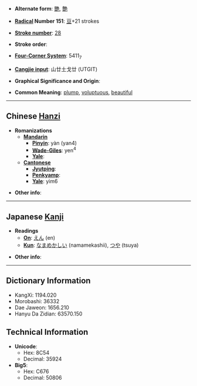 * '''Alternate form''': [[艷]], [[艶]]

* '''[[Wiktionary:Chinese radical index| Radical]] Number 151''': [[Wiktionary:Chinese radical index 豆|豆]]+21 strokes

* '''[[Wiktionary:Chinese total strokes index|Stroke number]]''': [[Wiktionary:Chinese total strokes index 28|28]]

* '''Stroke order''': 

* '''[[Wiktionary:Chinese four corner index|Four-Corner System]]''': 5411<sub>7</sub>

* '''[[Wiktionary:Chinese Cangjie index|Cangjie input]]''': 山廿土戈廿 (UTGIT)

* '''Graphical Significance and Origin''': 

* '''Common Meaning''': [[plump]], [[voluptuous]], [[beautiful]]

----

== Chinese [[Hanzi]] ==

* '''Romanizations'''
** '''[[Mandarin]]'''
*** '''[[Pinyin]]''': yàn (yan4)
*** '''[[Wade-Giles]]''': yen<sup>4</sup>
*** '''[[Yale]]''': 
** '''[[Cantonese]]'''
*** '''[[Jyutping]]''':
*** '''[[Penkyamp]]''': 
*** '''[[Yale]]''': yim6

* '''Other info''': 

----

== Japanese [[Kanji]] ==

* '''Readings'''
** '''[[On]]''': [[えん]] (en)
** '''[[Kun]]''': [[なまめかしい]] (namamekashii), [[つや]] (tsuya)

* '''Other info''':  

----

== Dictionary Information ==

* KangXi: 1194.020
* Morobashi: 36332
* Dae Jaweon: 1656.210
* Hanyu Da Zidian: 63570.150

== Technical Information ==

* '''Unicode''':
** Hex: 8C54
** Decimal: 35924
* '''Big5''':
** Hex: C676
** Decimal: 50806